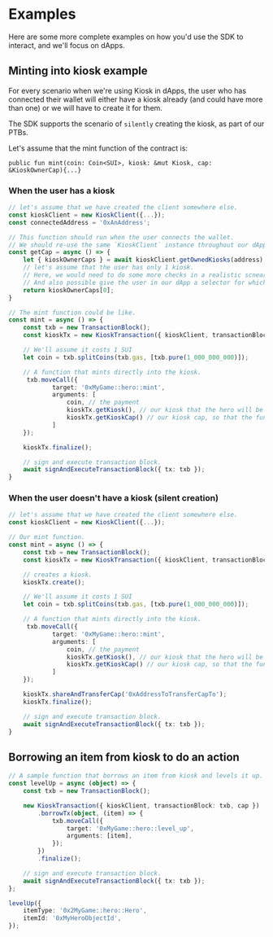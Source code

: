 # Examples

Here are some more complete examples on how you'd use the SDK to interact, and we'll focus on dApps.

## Minting into kiosk example

For every scenario when we're using Kiosk in dApps, the user who has connected their wallet will
either have a kiosk already (and could have more than one) or we will have to create it for them.

The SDK supports the scenario of `silently` creating the kiosk, as part of our PTBs.

Let's assume that the mint function of the contract is:

`public fun mint(coin: Coin<SUI>, kiosk: &mut Kiosk, cap: &KioskOwnerCap){...}`

### When the user has a kiosk

```typescript
// let's assume that we have created the client somewhere else.
const kioskClient = new KioskClient({...});
const connectedAddress = '0xAnAddress';

// This function should run when the user connects the wallet.
// We should re-use the same `KioskClient` instance throughout our dApp.
const getCap = async () => {
    let { kioskOwnerCaps } = await kioskClient.getOwnedKiosks(address);
    // let's assume that the user has only 1 kiosk.
    // Here, we would need to do some more checks in a realistic scneario.
    // And also possible give the user in our dApp a selector for which kiosk he wants to interact with (if he owns more than 1).
    return kioskOwnerCaps[0];
}

// The mint function could be like.
const mint = async () => {
    const txb = new TransactionBlock();
    const kioskTx = new KioskTransaction({ kioskClient, transactionBlock: txb, cap: await getCap() }});

    // We'll assume it costs 1 SUI
    let coin = txb.splitCoins(txb.gas, [txb.pure(1_000_000_000)]);

    // A function that mints directly into the kiosk.
     txb.moveCall({
            target: '0xMyGame::hero::mint',
            arguments: [
                coin, // the payment
                kioskTx.getKiosk(), // our kiosk that the hero will be placed in.
                kioskTx.getKioskCap() // our kiosk cap, so that the function can place or lock it.
            ]
    });

    kioskTx.finalize();

    // sign and execute transaction block.
    await signAndExecuteTransactionBlock({ tx: txb });
}
```

### When the user doesn't have a kiosk (silent creation)

```typescript
// let's assume that we have created the client somewhere else.
const kioskClient = new KioskClient({...});

// Our mint function.
const mint = async () => {
    const txb = new TransactionBlock();
    const kioskTx = new KioskTransaction({ kioskClient, transactionBlock: txb }});

    // creates a kiosk.
    kioskTx.create();

    // We'll assume it costs 1 SUI
    let coin = txb.splitCoins(txb.gas, [txb.pure(1_000_000_000)]);

    // A function that mints directly into the kiosk.
     txb.moveCall({
            target: '0xMyGame::hero::mint',
            arguments: [
                coin, // the payment
                kioskTx.getKiosk(), // our kiosk that the hero will be placed in.
                kioskTx.getKioskCap() // our kiosk cap, so that the function can place or lock it.
            ]
    });

    kioskTx.shareAndTransferCap('0xAddressToTransferCapTo');
    kioskTx.finalize();

    // sign and execute transaction block.
    await signAndExecuteTransactionBlock({ tx: txb });
}
```

## Borrowing an item from kiosk to do an action

```typescript
// A sample function that borrows an item from kiosk and levels it up.
const levelUp = async (object) => {
	const txb = new TransactionBlock();

	new KioskTransaction({ kioskClient, transactionBlock: txb, cap })
		.borrowTx(object, (item) => {
			txb.moveCall({
				target: '0xMyGame::hero::level_up',
				arguments: [item],
			});
		})
		.finalize();

	// sign and execute transaction block.
	await signAndExecuteTransactionBlock({ tx: txb });
};

levelUp({
	itemType: '0x2MyGame::hero::Hero',
	itemId: '0xMyHeroObjectId',
});
```
